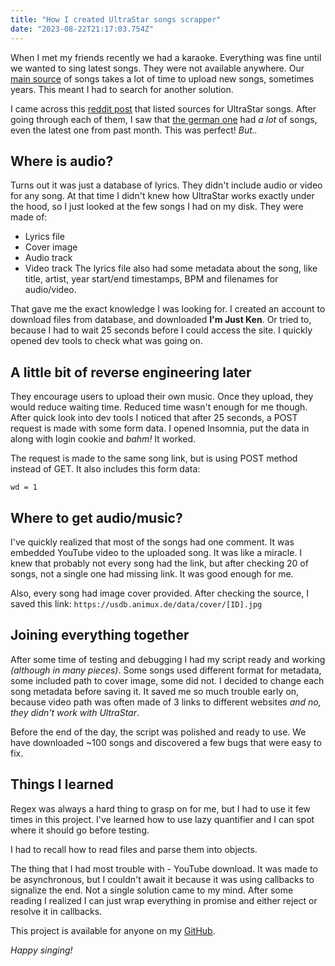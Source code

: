 ```yaml
---
title: "How I created UltraStar songs scrapper"
date: "2023-08-22T21:17:03.754Z"
---
```


When I met my friends recently we had a karaoke. Everything was fine until we wanted to sing latest songs.
They were not available anywhere. Our [main source](https://ultrastar-es.org/en/canciones) of songs takes a lot of time to upload new songs, sometimes years.
This meant I had to search for another solution.

I came across this [reddit post](https://www.reddit.com/r/karaoke/comments/mvk8th/ultrastar_songs/) that listed sources for UltraStar songs.
After going through each of them, I saw that [the german one](http://usdb.animux.de/) had _a lot_ of songs, even the latest one from past month.
This was perfect! _But.._

## Where is audio?

Turns out it was just a database of lyrics. They didn't include audio or video for any song.
At that time I didn't knew how UltraStar works exactly under the hood, so I just looked at the few songs I had on my disk.
They were made of:

- Lyrics file
- Cover image
- Audio track
- Video track
  The lyrics file also had some metadata about the song, like title, artist, year start/end timestamps, BPM and filenames for audio/video.

That gave me the exact knowledge I was looking for.
I created an account to download files from database, and downloaded **I'm Just Ken**.
Or tried to, because I had to wait 25 seconds before I could access the site. I quickly opened dev tools to check what was going on.

## A little bit of reverse engineering later

They encourage users to upload their own music. Once they upload, they would reduce waiting time.
Reduced time wasn't enough for me though. After quick look into dev tools I noticed that after 25 seconds, a POST request is made with some form data.
I opened Insomnia, put the data in along with login cookie and _bahm!_ It worked.

The request is made to the same song link, but is using POST method instead of GET. It also includes this form data:

```
wd = 1
```

## Where to get audio/music?

I've quickly realized that most of the songs had one comment. It was embedded YouTube video to the uploaded song. It was like a miracle.
I knew that probably not every song had the link, but after checking 20 of songs, not a single one had missing link. It was good enough for me.

Also, every song had image cover provided. After checking the source, I saved this link: `https://usdb.animux.de/data/cover/[ID].jpg`

## Joining everything together

After some time of testing and debugging I had my script ready and working _(although in many pieces)_.
Some songs used different format for metadata, some included path to cover image, some did not.
I decided to change each song metadata before saving it. It saved me so much trouble early on, because video path was often made of 3 links to different websites _and no, they didn't work with UltraStar_.

Before the end of the day, the script was polished and ready to use. We have downloaded ~100 songs and discovered a few bugs that were easy to fix.

## Things I learned

Regex was always a hard thing to grasp on for me, but I had to use it few times in this project.
I've learned how to use lazy quantifier and I can spot where it should go before testing.

I had to recall how to read files and parse them into objects.

The thing that I had most trouble with - YouTube download. It was made to be asynchronous, but I couldn't await it because it was using callbacks to signalize the end.
Not a single solution came to my mind. After some reading I realized I can just wrap everything in promise and either reject or resolve it in callbacks.

This project is available for anyone on my [GitHub](https://github.com/Martiinii/UltraScrap-cli/).

_Happy singing!_
